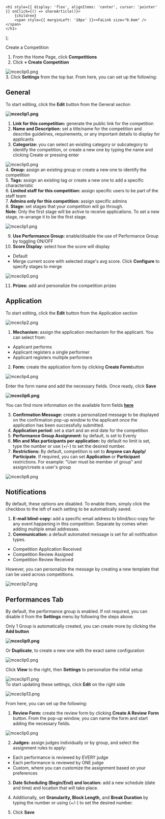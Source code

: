 

    <h1 style={{ display: 'flex', alignItems: 'center', cursor: 'pointer' }} onClick={() => shareArticle()}>
        {children} 
        <span style={{ marginLeft: '10px' }}><FaLink size="0.6em" /></span>
    </h1>
);

<ToastContainer />

<ClickableTitle>Create a Competition</ClickableTitle>




1. From the Home Page, click **Competitions**  
2. Click **+ Create Competition**


![mceclip0.png](../../../resources/article-images/13836712449939-Create-a-Competition_1.png)   
3. Click **Settings** from the top bar. From here, you can set up the following:


## **General**


To start editing, click the **Edit** button from the General section


**![mceclip1.png](../../../resources/article-images/13836712449939-Create-a-Competition_2.png)**


1. **Link for this competition:** generate the public link for the competition  
2. **Name and Description:** set a title/name for the competition and describe guidelines, requirements, or any important details to display for applicants  
3. **Categorize:** you can select an existing category or subcategory to identify the competition, or create a new one by typing the name and clicking Create or pressing enter 


![mceclip0.png](../../../resources/article-images/13836712449939-Create-a-Competition_3.png)  
4. **Group:** assign an existing group or create a new one to identify the competition  
5. **Tags:** assign an existing tag or create a new one to add a specific characteristic   
6. **Limited staff for this competition:** assign specific users to be part of the staff team   
7. **Admins only for this competition:** assign specific admins  
8. **Stage:** set stages that your competition will go through.   
**Note**: Only the first stage will be active to receive applications. To set a new stage, re-arrange it to be the first stage. 


![mceclip1.png](../../../resources/article-images/13836712449939-Create-a-Competition_4.png)


9. **Use Performance Group:** enable/disable the use of Performance Group by toggling ON/OFF  
10. **Score Display**: select how the score will display


* Default
* Merge current score with selected stage's avg score. Click **Configure** to specify stages to merge


![mceclip0.png](../../../resources/article-images/13836712449939-Create-a-Competition_5.png)


11. **Prizes:** add and personalize the competition prizes


## **Application**


To start editing, click the **Edit** button from the Application section


![mceclip2.png](../../../resources/article-images/13836712449939-Create-a-Competition_6.png)


1. **Mechanism:** assign the application mechanism for the applicant. You can select from:


* Applicant performs
* Applicant registers a single performer
* Applicant registers multiple performers


2. **Form:** create the application form by clicking **Create Form**button


![mceclip4.png](../../../resources/article-images/13836712449939-Create-a-Competition_7.png)


Enter the form name and add the necessary fields. Once ready, click **Save**


**![mceclip6.png](../../../resources/article-images/13836712449939-Create-a-Competition_8.png)**


You can find more information on the available form fields **[here](https://docs-for-customers.slayte.com/hc/en-us/articles/4412998428307-Form-Builder-Field-Options)**


3. **Confirmation Message:** create a personalized message to be displayed on the confirmation pop-up window to the applicant once the application has been successfully submitted.    
4. **Application period:** set a start and an end date for the competition   
5. **Performance Group Assignment:** by default, is set to Evenly  
6. **Min and Max participants per application:** by default no limit is set, type the number or use (+/-) to set the desired number.  
7. **Restrictions:** By default, competition is set to **Anyone can Apply/ Participate**. If required, you can set **Application** or **Participant** restrictions. For example: "User must be member of group" and assign/create a user's group


![mceclip8.png](../../../resources/article-images/13836712449939-Create-a-Competition_9.png)


## **Notifications**


By default, these options are disabled. To enable them, simply click the checkbox to the left of each setting to be automatically saved.   
1. **E-mail blind-copy:** add a specific email address to blind/bcc-copy for any event happening in this competition. Separate by comes when adding multiple email addresses.  
2. **Communication:** a default automated message is set for all notification types. 


* Competition Application Received
* Competition Review Assigned
* Competition Review Received


However, you can personalize the message by creating a new template that can be used across competitions. 


![mceclip7.png](../../../resources/article-images/13836712449939-Create-a-Competition_10.png)


## **Performances Tab**


By default, the performance group is enabled. If not required, you can disable it from the **Settings** menu by following the steps above.


Only 1 Group is automatically created, you can create more by clicking the **Add button**


**![mceclip9.png](../../../resources/article-images/13836712449939-Create-a-Competition_11.png)**


Or **Duplicate**, to create a new one with the exact same configuration


![mceclip0.png](../../../resources/article-images/13836712449939-Create-a-Competition_12.png)


Click **View** to the right, then **Settings** to personalize the initial setup


![mceclip11.png](../../../resources/article-images/13836712449939-Create-a-Competition_13.png)  
To start updating these settings, click **Edit** on the right side


![mceclip13.png](../../../resources/article-images/13836712449939-Create-a-Competition_14.png)


From here, you can set up the following: 


1. **Review Form:** create the review form by clicking **Create A Review** **Form** button. From the pop-up window, you can name the form and start adding the necessary fields. 


![mceclip0.png](../../../resources/article-images/13836712449939-Create-a-Competition_15.png)


2. **Judges:** assign judges individually or by group, and select the assignment rules to apply: 


* Each performance is reviewed by EVERY judge
* Each performance is reviewed by ONE judge
* Custom, where you can customize the assignment based on your preferences


3. **Date Scheduling (Begin/End) and location:** add a new schedule (date and time) and location that will take place. 


4. Additionally, set **Granularity, Block Length,** and **Break Duration** by typing the number or using (+/-) to set the desired number.


4. Click **Save**



